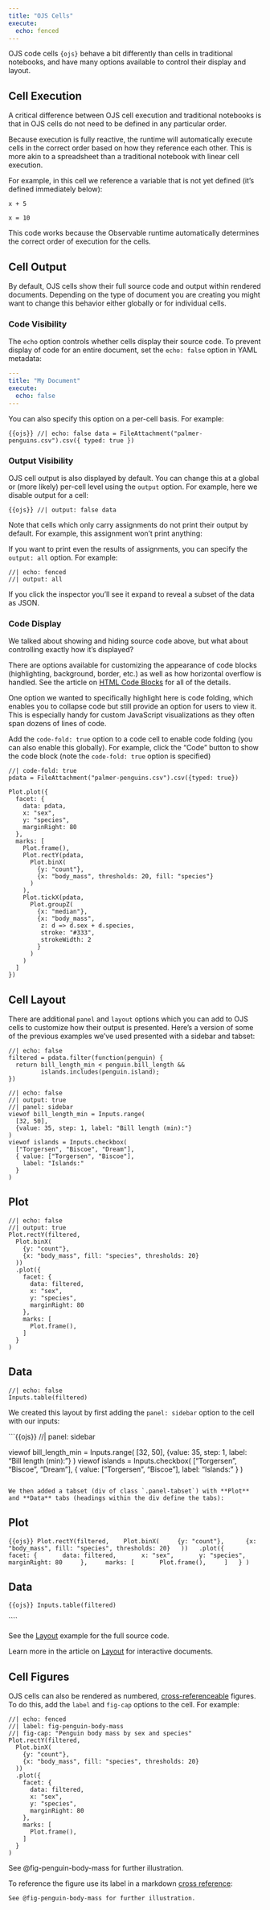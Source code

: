 ```yaml
---
title: "OJS Cells"
execute:
  echo: fenced
---
```


OJS code cells `{ojs}` behave a bit differently than cells in traditional notebooks, and have many options available to control their display and layout.

## Cell Execution

A critical difference between OJS cell execution and traditional notebooks is that in OJS cells do not need to be defined in any particular order.

Because execution is fully reactive, the runtime will automatically execute cells in the correct order based on how they reference each other. This is more akin to a spreadsheet than a traditional notebook with linear cell execution.

For example, in this cell we reference a variable that is not yet defined (it's defined immediately below):

```ojs
x + 5
```

```ojs
x = 10
```

This code works because the Observable runtime automatically determines the correct order of execution for the cells.

## Cell Output

By default, OJS cells show their full source code and output within rendered documents. Depending on the type of document you are creating you might want to change this behavior either globally or for individual cells.

### Code Visibility

The `echo` option controls whether cells display their source code. To prevent display of code for an entire document, set the `echo: false` option in YAML metadata:

``` yaml
---
title: "My Document"
execute:
  echo: false
---
```

You can also specify this option on a per-cell basis. For example:

```{{ojs}}
//| echo: false
data = FileAttachment("palmer-penguins.csv").csv({ typed: true })
```

### Output Visibility

OJS cell output is also displayed by default. You can change this at a global or (more likely) per-cell level using the `output` option. For example, here we disable output for a cell:

```{{ojs}}
//| output: false
data
```

Note that cells which only carry assignments do not print their output by default. For example, this assignment won't print anything:

If you want to print even the results of assignments, you can specify the `output: all` option. For example:

```ojs
//| echo: fenced
//| output: all
```

If you click the inspector you'll see it expand to reveal a subset of the data as JSON.

### Code Display

We talked about showing and hiding source code above, but what about controlling exactly how it's displayed?

There are options available for customizing the appearance of code blocks (highlighting, background, border, etc.) as well as how horizontal overflow is handled. See the article on [HTML Code Blocks](../../output-formats/html-code.qmd) for all of the details.

One option we wanted to specifically highlight here is code folding, which enables you to collapse code but still provide an option for users to view it. This is especially handy for custom JavaScript visualizations as they often span dozens of lines of code.

Add the `code-fold: true` option to a code cell to enable code folding (you can also enable this globally). For example, click the "Code" button to show the code block (note the `code-fold: true` option is specified)

```ojs
//| code-fold: true
pdata = FileAttachment("palmer-penguins.csv").csv({typed: true})

Plot.plot({
  facet: {
    data: pdata,
    x: "sex",
    y: "species",
    marginRight: 80
  },
  marks: [
    Plot.frame(),
    Plot.rectY(pdata, 
      Plot.binX(
        {y: "count"}, 
        {x: "body_mass", thresholds: 20, fill: "species"}
      )
    ),
    Plot.tickX(pdata, 
      Plot.groupZ(
        {x: "median"}, 
        {x: "body_mass",
         z: d => d.sex + d.species,
         stroke: "#333",
         strokeWidth: 2
        }
      )
    )
  ]
})
```

## Cell Layout

There are additional `panel` and `layout` options which you can add to OJS cells to customize how their output is presented. Here's a version of some of the previous examples we've used presented with a sidebar and tabset:

```ojs
//| echo: false
filtered = pdata.filter(function(penguin) {
  return bill_length_min < penguin.bill_length &&
         islands.includes(penguin.island);
})
```

```ojs
//| echo: false
//| output: true
//| panel: sidebar
viewof bill_length_min = Inputs.range(
  [32, 50], 
  {value: 35, step: 1, label: "Bill length (min):"}
)
viewof islands = Inputs.checkbox(
  ["Torgersen", "Biscoe", "Dream"], 
  { value: ["Torgersen", "Biscoe"], 
    label: "Islands:"
  }
)
```

::: panel-tabset

## Plot

```ojs
//| echo: false
//| output: true
Plot.rectY(filtered, 
  Plot.binX(
    {y: "count"}, 
    {x: "body_mass", fill: "species", thresholds: 20}
  ))
  .plot({
    facet: {
      data: filtered,
      x: "sex",
      y: "species",
      marginRight: 80
    },
    marks: [
      Plot.frame(),
    ]
  }
)
```

## Data

```ojs
//| echo: false
Inputs.table(filtered)
```
:::

We created this layout by first adding the `panel: sidebar` option to the cell with our inputs:

```{{ojs}}
//| panel: sidebar

viewof bill_length_min = Inputs.range(
  [32, 50], 
  {value: 35, step: 1, label: "Bill length (min):"}
)
viewof islands = Inputs.checkbox(
  ["Torgersen", "Biscoe", "Dream"], 
  { value: ["Torgersen", "Biscoe"], 
    label: "Islands:"
  }
)
```

We then added a tabset (div of class `.panel-tabset`) with **Plot** and **Data** tabs (headings within the div define the tabs):

````
::: {.panel-tabset}

## Plot

```{{ojs}}
Plot.rectY(filtered, 
  Plot.binX(
    {y: "count"}, 
    {x: "body_mass", fill: "species", thresholds: 20}
  ))
  .plot({
    facet: {
      data: filtered,
      x: "sex",
      y: "species",
      marginRight: 80
    },
    marks: [
      Plot.frame(),
    ]
  }
)
```

## Data

```{{ojs}}
Inputs.table(filtered)
```

:::
````

See the [Layout](examples/layout.qmd) example for the full source code.

Learn more in the article on [Layout](../layout.qmd) for interactive documents.

## Cell Figures

OJS cells can also be rendered as numbered, [cross-referenceable](../../authoring/cross-references.qmd) figures. To do this, add the `label` and `fig-cap` options to the cell. For example:

```ojs
//| echo: fenced
//| label: fig-penguin-body-mass
//| fig-cap: "Penguin body mass by sex and species"
Plot.rectY(filtered, 
  Plot.binX(
    {y: "count"}, 
    {x: "body_mass", fill: "species", thresholds: 20}
  ))
  .plot({
    facet: {
      data: filtered,
      x: "sex",
      y: "species",
      marginRight: 80
    },
    marks: [
      Plot.frame(),
    ]
  }
)
```

See @fig-penguin-body-mass for further illustration.

To reference the figure use its label in a markdown [cross reference](../../authoring/cross-references.qmd):

``` markdown
See @fig-penguin-body-mass for further illustration.
```




